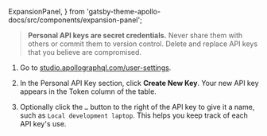   ExpansionPanel,
} from 'gatsby-theme-apollo-docs/src/components/expansion-panel';

<ExpansionPanel title="How to obtain a personal API key">

> **Personal API keys are secret credentials.** Never share them with others or commit them to version control. Delete and replace API keys that you believe are compromised.

1. Go to [studio.apollographql.com/user-settings](https://studio.apollographql.com/user-settings).

2. In the Personal API Key section, click **Create New Key**. Your new API key appears in the Token column of the table.

3. Optionally click the `…` button to the right of the API key to give it a name, such as `Local development laptop`. This helps you keep track of each API key's use.

</ExpansionPanel>
